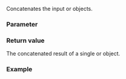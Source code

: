 {{cpp/experimental/title | concat}}
{{cpp/experimental/simd/navbar}}

{{dcl begin}}
{{dcl header | experimental/simd}}

{{dcl | since=parallelism_ts_2 | num=1 |
template&lt; class T, class... Abis &gt;
simd&lt;T, simd_abi::deduce_t&lt;T, (simd_size_v&lt;T, Abis&gt; + ...)&gt;&gt;
concat( const simd&lt;T, Abis&gt;&amp;... vs ) noexcept;
}}
{{dcl | since=parallelism_ts_2 | num=2 |
template&lt; class T, class... Abis &gt;
simd_mask&lt;T, simd_abi::deduce_t&lt;T, (simd_size_v&lt;T, Abis&gt; + ...)&gt;&gt;
concat( const simd_mask&lt;T, Abis&gt;&amp;... vs ) noexcept;
}}

{{dcl end}}

Concatenates the input {{rlpt|simd}} or {{rlpt|simd_mask}} objects.

===Parameter===

{{par begin}}
{{par | vs | the input {{rlpt|simd}} or {{rlpt|simd_mask}} parameter pack}}
{{par end}}

===Return value===

The concatenated result of a single {{rlpt|simd}} or {{rlpt|simd_mask}} object.

===Example===

{{langlinks|ja|zh}}